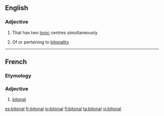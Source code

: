 ==English==

===Adjective===
{{en-adj|-}}

# {{lb|en|music|of a musical instrument}} That has two [[tonic]] centres simultaneously
# {{lb|en|music}} Of or pertaining to [[bitonality]]

----

==French==

===Etymology===
{{prefix|bi|tonal|lang=fr}}

===Adjective===
{{fr-adj|mp=bitonaux}}

# {{lb|fr|music}} [[#English|bitonal]]

[[es:bitonal]]
[[fr:bitonal]]
[[io:bitonal]]
[[fi:bitonal]]
[[ta:bitonal]]
[[vi:bitonal]]
